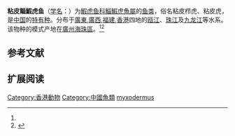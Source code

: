 {{Speciesbox
| name = 粘皮鲻鰕虎鱼
| status = 
| status_system = 
| image = 
| genus = Mugilogobius
| species = myxodermus
| authority = Herre, 1935<ref name='id8349'>{{cite web| url =http://www.bioinfo.cn/db05/BjdwSpecies.php?action=view&id=8349| title =粘皮鲻鰕虎鱼| work =中国动物物种编目数据库| publisher =中国科学院微生物研究所| author =中国科学院动物研究所| accessdate =2009-04-16| deadurl =yes| archiveurl =https://web.archive.org/web/20160305050801/http://www.bioinfo.cn/db05/BjdwSpecies.php?action=view&id=8349| archivedate =2016-03-05}}</ref>
}}

'''粘皮鲻鰕虎鱼'''（[[学名|学名]]：{{lang|la|''Mugilogobius myxodermus''}}）为[[鰕虎鱼科|鰕虎鱼科]][[鯔鰕虎魚屬|鯔鰕虎魚屬]]的[[鱼类|鱼类]]，俗名粘皮栉虎、粘皮虎，是[[中国|中国]]的[[特有种|特有种]]。分布于[[廣東|廣東]],[[廣西|廣西]],[[福建|福建]],[[香港|香港]]四地的[[瓯江|瓯江]]、[[珠江|珠江]]及[[九龙江|九龙江]]等水系。该物种的模式产地在[[廣州|廣州]][[海珠區|海珠區]]。<ref name='id8349'/><ref>{{cite web | url = http://fishbase.sinica.edu.tw/Summary/speciesSummary.php?ID=55202&genusname=Mugilogobius&speciesname=myxodermus | title = Fishbase | work =  | publisher = Fishase | author =  | accessdate = 2009-04-30 }}{{Dead link|date=2020年7月 |bot=InternetArchiveBot |fix-attempted=yes }}</ref>

== 参考文献 ==
{{reflist}}

== 扩展阅读 ==
{{refbegin}}
{{wikispecies-inline|Mugilogobius myxodermus|粘皮鲻鰕虎鱼}}
{{refend}}
{{Taxonbar|from=Q3765735}}

[[Category:香港動物|Category:香港動物]]
[[Category:中國魚類|Category:中國魚類]]
[[Category:鯔鰕虎魚屬|myxodermus]]


{{鱸形目小作品}}